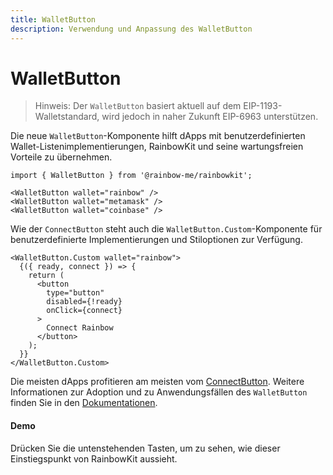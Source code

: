 ```yaml
---
title: WalletButton
description: Verwendung und Anpassung des WalletButton
---
```


# WalletButton

> Hinweis: Der `WalletButton` basiert aktuell auf dem EIP-1193-Walletstandard, wird jedoch in naher Zukunft EIP-6963 unterstützen.

Die neue `WalletButton`-Komponente hilft dApps mit benutzerdefinierten Wallet-Listenimplementierungen, RainbowKit und seine wartungsfreien Vorteile zu übernehmen.

```tsx
import { WalletButton } from '@rainbow-me/rainbowkit';

<WalletButton wallet="rainbow" />
<WalletButton wallet="metamask" />
<WalletButton wallet="coinbase" />
```

Wie der `ConnectButton` steht auch die `WalletButton.Custom`-Komponente für benutzerdefinierte Implementierungen und Stiloptionen zur Verfügung.

```tsx
<WalletButton.Custom wallet="rainbow">
  {({ ready, connect }) => {
    return (
      <button
        type="button"
        disabled={!ready}
        onClick={connect}
      >
        Connect Rainbow
      </button>
    );
  }}
</WalletButton.Custom>
```

Die meisten dApps profitieren am meisten vom [ConnectButton](https://www.rainbowkit.com/docs/connect-button). Weitere Informationen zur Adoption und zu Anwendungsfällen des `WalletButton` finden Sie in den [Dokumentationen](https://www.rainbowkit.com/docs/wallet-button).

#### Demo

Drücken Sie die untenstehenden Tasten, um zu sehen, wie dieser Einstiegspunkt von RainbowKit aussieht.

<WalletButtonDemo />
